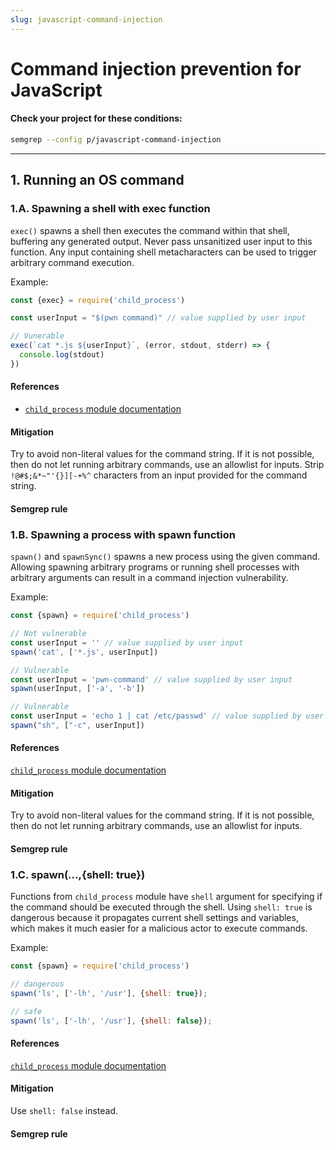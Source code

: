 ```yaml
---
slug: javascript-command-injection
---
```



# Command injection prevention for JavaScript

<CommandInjectionIntro />

#### Check your project for these conditions:

```bash
semgrep --config p/javascript-command-injection
```

---

## 1. Running an OS command

### 1.A. Spawning a shell with exec function

`exec()` spawns a shell then executes the command within that shell, buffering any generated output. Never pass unsanitized user input to this function. Any input containing shell metacharacters can be used to trigger arbitrary command execution. 

Example:

```javascript
const {exec} = require('child_process')

const userInput = "$(pwn command)" // value supplied by user input

// Vunerable
exec(`cat *.js ${userInput}`, (error, stdout, stderr) => {
  console.log(stdout)
})
```

#### References

- [`child_process` module documentation](https://nodejs.org/dist/latest-v14.x/docs/api/child_process.html)

#### Mitigation

Try to avoid non-literal values for the command string. If it is not possible, then do not let running arbitrary commands, use an allowlist for inputs. Strip `!@#$;&*~"'{}][-+%^` characters from an input provided for the command string. 

#### Semgrep rule

<LinkToRegistryRule ruleId="javascript.lang.security.detect-child-process.detect-child-process" />

### 1.B. Spawning a process with spawn function

`spawn()` and `spawnSync()` spawns a new process using the given command. Allowing spawning arbitrary programs or running shell processes with arbitrary arguments can result in a command injection vulnerability.

Example:

```javascript
const {spawn} = require('child_process')

// Not vulnerable
const userInput = '' // value supplied by user input
spawn('cat', ['*.js', userInput])

// Vulnerable
const userInput = 'pwn-command' // value supplied by user input
spawn(userInput, ['-a', '-b'])

// Vulnerable
const userInput = 'echo 1 | cat /etc/passwd' // value supplied by user input
spawn("sh", ["-c", userInput])
```

#### References

[`child_process` module documentation](https://docs.oracle.com/javase/7/docs/api/java/lang/ProcessBuilder.html)

#### Mitigation

Try to avoid non-literal values for the command string. If it is not possible, then do not let running arbitrary commands, use an allowlist for inputs.

#### Semgrep rule

<LinkToRegistryRule ruleId="javascript.lang.security.detect-child-process.detect-child-process" />

### 1.C. spawn(...,{shell: true})

Functions from `child_process` module have `shell` argument for specifying if the command should be executed through the shell. Using `shell: true` is dangerous because it propagates current shell settings and variables, which makes it much easier for a malicious actor to execute commands.

Example:

```javascript
const {spawn} = require('child_process')

// dangerous
spawn('ls', ['-lh', '/usr'], {shell: true});

// safe
spawn('ls', ['-lh', '/usr'], {shell: false});
```

#### References

[`child_process` module documentation](https://nodejs.org/dist/latest-v14.x/docs/api/child_process.html)

#### Mitigation

Use `shell: false` instead.

#### Semgrep rule

<LinkToRegistryRule ruleId="javascript.lang.security.audit.spawn-shell-true.spawn-shell-true" />
